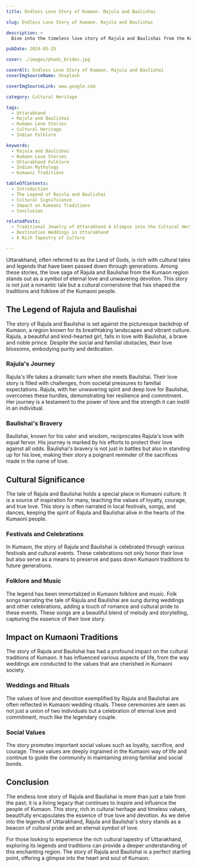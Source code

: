 ```yaml
---
title: Endless Love Story of Kumaon. Rajula and Baulishai

slug: Endless Love Story of Kumaon. Rajula and Baulishai

description: >
  Dive into the timeless love story of Rajula and Baulishai from the Kumaon region of Uttarakhand, a tale that has been passed down through generations, encapsulating the essence of love and devotion.

pubDate: 2024-05-25

cover: ./images/phadi_brides.jpg

coverAlt: Endless Love Story of Kumaon. Rajula and Baulishai
coverImgSourceName: Unsplash

coverImgSourceLink: www.google.com

category: Cultural Heritage

tags:
  - Uttarakhand
  - Rajula and Baulishai
  - Kumaon Love Stories
  - Cultural Heritage
  - Indian Folklore

keywords:
  - Rajula and Baulishai
  - Kumaon Love Stories
  - Uttarakhand Folklore
  - Indian Mythology
  - Kumaoni Traditions

tableOfContents:
  - Introduction
  - The Legend of Rajula and Baulishai
  - Cultural Significance
  - Impact on Kumaoni Traditions
  - Conclusion

relatedPosts:
  - Traditional Jewelry of Uttarakhand A Glimpse into the Cultural Heritage
  - Destination Weddings in Uttarakhand
  - A Rich Tapestry of Culture

---
```


Uttarakhand, often referred to as the Land of Gods, is rich with cultural tales and legends that have been passed down through generations. Among these stories, the love saga of Rajula and Baulishai from the Kumaon region stands out as a symbol of eternal love and unwavering devotion. This story is not just a romantic tale but a cultural cornerstone that has shaped the traditions and folklore of the Kumaoni people.

## The Legend of Rajula and Baulishai

The story of Rajula and Baulishai is set against the picturesque backdrop of Kumaon, a region known for its breathtaking landscapes and vibrant culture. Rajula, a beautiful and kind-hearted girl, falls in love with Baulishai, a brave and noble prince. Despite the social and familial obstacles, their love blossoms, embodying purity and dedication.

### Rajula's Journey

Rajula's life takes a dramatic turn when she meets Baulishai. Their love story is filled with challenges, from societal pressures to familial expectations. Rajula, with her unwavering spirit and deep love for Baulishai, overcomes these hurdles, demonstrating her resilience and commitment. Her journey is a testament to the power of love and the strength it can instill in an individual.

### Baulishai's Bravery

Baulishai, known for his valor and wisdom, reciprocates Rajula's love with equal fervor. His journey is marked by his efforts to protect their love against all odds. Baulishai's bravery is not just in battles but also in standing up for his love, making their story a poignant reminder of the sacrifices made in the name of love.

## Cultural Significance

The tale of Rajula and Baulishai holds a special place in Kumaoni culture. It is a source of inspiration for many, teaching the values of loyalty, courage, and true love. This story is often narrated in local festivals, songs, and dances, keeping the spirit of Rajula and Baulishai alive in the hearts of the Kumaoni people.

### Festivals and Celebrations

In Kumaon, the story of Rajula and Baulishai is celebrated through various festivals and cultural events. These celebrations not only honor their love but also serve as a means to preserve and pass down Kumaoni traditions to future generations.

### Folklore and Music

The legend has been immortalized in Kumaoni folklore and music. Folk songs narrating the tale of Rajula and Baulishai are sung during weddings and other celebrations, adding a touch of romance and cultural pride to these events. These songs are a beautiful blend of melody and storytelling, capturing the essence of their love story.

## Impact on Kumaoni Traditions

The story of Rajula and Baulishai has had a profound impact on the cultural traditions of Kumaon. It has influenced various aspects of life, from the way weddings are conducted to the values that are cherished in Kumaoni society.

### Weddings and Rituals

The values of love and devotion exemplified by Rajula and Baulishai are often reflected in Kumaoni wedding rituals. These ceremonies are seen as not just a union of two individuals but a celebration of eternal love and commitment, much like the legendary couple.

### Social Values

The story promotes important social values such as loyalty, sacrifice, and courage. These values are deeply ingrained in the Kumaoni way of life and continue to guide the community in maintaining strong familial and social bonds.

## Conclusion

The endless love story of Rajula and Baulishai is more than just a tale from the past; it is a living legacy that continues to inspire and influence the people of Kumaon. This story, rich in cultural heritage and timeless values, beautifully encapsulates the essence of true love and devotion. As we delve into the legends of Uttarakhand, Rajula and Baulishai's story stands as a beacon of cultural pride and an eternal symbol of love.

For those looking to experience the rich cultural tapestry of Uttarakhand, exploring its legends and traditions can provide a deeper understanding of this enchanting region. The story of Rajula and Baulishai is a perfect starting point, offering a glimpse into the heart and soul of Kumaon.
